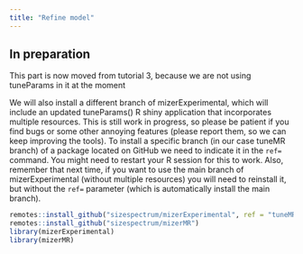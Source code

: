```yaml
---
title: "Refine model"
---
```


## In preparation

This part is now moved from tutorial 3, because we are not using tuneParams in it at the moment

We will also install a different branch of mizerExperimental, which will include an updated tuneParams() R shiny application that incorporates multiple resources. This is still work in progress, so please be patient if you find bugs or some other annoying features (please report them, so we can keep improving the tools). To install a specific branch (in our case tuneMR branch) of a package located on GitHub we need to indicate it in the `ref=` command. You might need to restart your R session for this to work. Also, remember that next time, if you want to use the main branch of mizerExperimental (without multiple resources) you will need to reinstall it, but without the `ref=` parameter (which is automatically install the main branch).

```r

remotes::install_github("sizespectrum/mizerExperimental", ref = "tuneMR")
remotes::install_github("sizespectrum/mizerMR")
library(mizerExperimental)
library(mizerMR)

```

